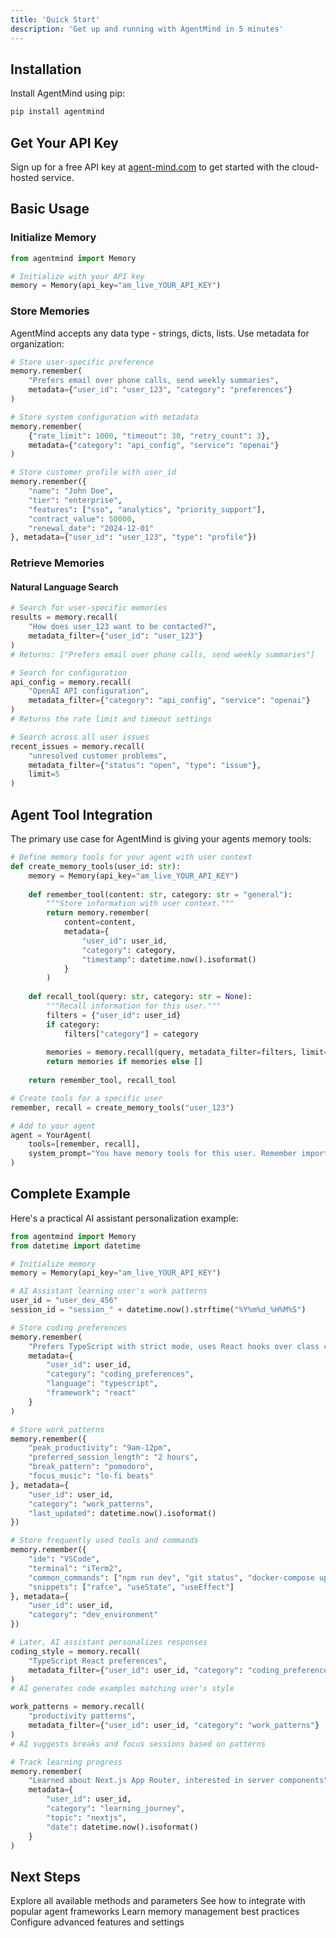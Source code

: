 ```yaml
---
title: 'Quick Start'
description: 'Get up and running with AgentMind in 5 minutes'
---
```


## Installation

Install AgentMind using pip:

```bash
pip install agentmind
```

## Get Your API Key

Sign up for a free API key at [agent-mind.com](https://agent-mind.com) to get started with the cloud-hosted service.

## Basic Usage

### Initialize Memory

```python
from agentmind import Memory

# Initialize with your API key
memory = Memory(api_key="am_live_YOUR_API_KEY")
```

### Store Memories

AgentMind accepts any data type - strings, dicts, lists. Use metadata for organization:

```python
# Store user-specific preference
memory.remember(
    "Prefers email over phone calls, send weekly summaries",
    metadata={"user_id": "user_123", "category": "preferences"}
)

# Store system configuration with metadata
memory.remember(
    {"rate_limit": 1000, "timeout": 30, "retry_count": 3},
    metadata={"category": "api_config", "service": "openai"}
)

# Store customer profile with user_id
memory.remember({
    "name": "John Doe",
    "tier": "enterprise", 
    "features": ["sso", "analytics", "priority_support"],
    "contract_value": 50000,
    "renewal_date": "2024-12-01"
}, metadata={"user_id": "user_123", "type": "profile"})
```

### Retrieve Memories

#### Natural Language Search

```python
# Search for user-specific memories
results = memory.recall(
    "How does user_123 want to be contacted?",
    metadata_filter={"user_id": "user_123"}
)
# Returns: ["Prefers email over phone calls, send weekly summaries"]

# Search for configuration
api_config = memory.recall(
    "OpenAI API configuration",
    metadata_filter={"category": "api_config", "service": "openai"}
)
# Returns the rate limit and timeout settings

# Search across all user issues
recent_issues = memory.recall(
    "unresolved customer problems",
    metadata_filter={"status": "open", "type": "issue"},
    limit=5
)
```

## Agent Tool Integration

The primary use case for AgentMind is giving your agents memory tools:

```python
# Define memory tools for your agent with user context
def create_memory_tools(user_id: str):
    memory = Memory(api_key="am_live_YOUR_API_KEY")
    
    def remember_tool(content: str, category: str = "general"):
        """Store information with user context."""
        return memory.remember(
            content=content,
            metadata={
                "user_id": user_id,
                "category": category,
                "timestamp": datetime.now().isoformat()
            }
        )
    
    def recall_tool(query: str, category: str = None):
        """Recall information for this user."""
        filters = {"user_id": user_id}
        if category:
            filters["category"] = category
            
        memories = memory.recall(query, metadata_filter=filters, limit=5)
        return memories if memories else []
    
    return remember_tool, recall_tool

# Create tools for a specific user
remember, recall = create_memory_tools("user_123")

# Add to your agent
agent = YourAgent(
    tools=[remember, recall],
    system_prompt="You have memory tools for this user. Remember important details."
)
```

## Complete Example

Here's a practical AI assistant personalization example:

```python
from agentmind import Memory
from datetime import datetime

# Initialize memory
memory = Memory(api_key="am_live_YOUR_API_KEY")

# AI Assistant learning user's work patterns
user_id = "user_dev_456"
session_id = "session_" + datetime.now().strftime("%Y%m%d_%H%M%S")

# Store coding preferences
memory.remember(
    "Prefers TypeScript with strict mode, uses React hooks over class components",
    metadata={
        "user_id": user_id,
        "category": "coding_preferences",
        "language": "typescript",
        "framework": "react"
    }
)

# Store work patterns
memory.remember({
    "peak_productivity": "9am-12pm",
    "preferred_session_length": "2 hours",
    "break_pattern": "pomodoro",
    "focus_music": "lo-fi beats"
}, metadata={
    "user_id": user_id,
    "category": "work_patterns",
    "last_updated": datetime.now().isoformat()
})

# Store frequently used tools and commands
memory.remember({
    "ide": "VSCode",
    "terminal": "iTerm2",
    "common_commands": ["npm run dev", "git status", "docker-compose up"],
    "snippets": ["rafce", "useState", "useEffect"]
}, metadata={
    "user_id": user_id,
    "category": "dev_environment"
})

# Later, AI assistant personalizes responses
coding_style = memory.recall(
    "TypeScript React preferences",
    metadata_filter={"user_id": user_id, "category": "coding_preferences"}
)
# AI generates code examples matching user's style

work_patterns = memory.recall(
    "productivity patterns",
    metadata_filter={"user_id": user_id, "category": "work_patterns"}
)
# AI suggests breaks and focus sessions based on patterns

# Track learning progress
memory.remember(
    "Learned about Next.js App Router, interested in server components",
    metadata={
        "user_id": user_id,
        "category": "learning_journey",
        "topic": "nextjs",
        "date": datetime.now().isoformat()
    }
)
```

## Next Steps

<CardGroup cols={2}>
  <Card
    title="API Reference"
    icon="code"
    href="/api-reference/introduction"
  >
    Explore all available methods and parameters
  </Card>
  <Card
    title="Agent Examples"
    icon="robot"
    href="/essentials/agent-integration"
  >
    See how to integrate with popular agent frameworks
  </Card>
  <Card
    title="Best Practices"
    icon="lightbulb"
    href="/essentials/best-practices"
  >
    Learn memory management best practices
  </Card>
  <Card
    title="Advanced Features"
    icon="gear"
    href="/essentials/settings"
  >
    Configure advanced features and settings
  </Card>
</CardGroup>